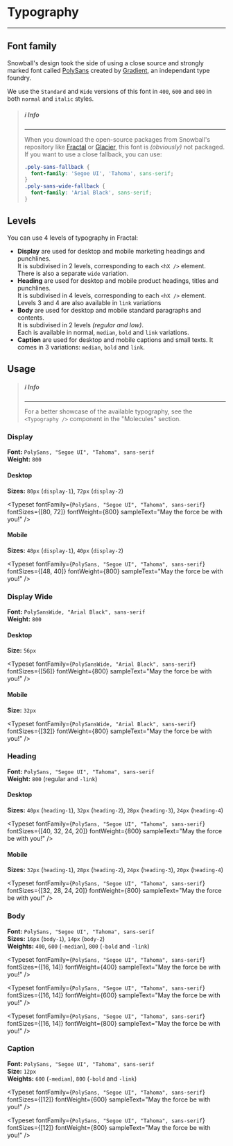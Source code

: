 
<Meta title="Atoms/Typography" />

# Typography

---

## Font family

Snowball's design took the side of using a close source and strongly marked font
called [PolySans](https://wearegradient.net/polysans/) created by
[Gradient](https://wearegradient.net/about/), an independant type foundry.

We use the `Standard` and `Wide` versions of this font in `400`, `600` and `800`
in both `normal` and `italic` styles.

> ##### ℹ️ Info
>
> ---
>
> When you download the open-source packages from Snowball's repository like
> [Fractal](https://github.com/snowball-tech/fractal) or
> [Glacier](https://github.com/snowball-tech/glacier), this font is
> _(obviously)_ not packaged.  
> If you want to use a close fallback, you can use:
>
> ```css
> .poly-sans-fallback {
>   font-family: 'Segoe UI', 'Tahoma', sans-serif;
> }
> .poly-sans-wide-fallback {
>   font-family: 'Arial Black', sans-serif;
> }
> ```

## Levels

You can use 4 levels of typography in Fractal:

- **Display** are used for desktop and mobile marketing headings and punchlines.  
  It is subdivised in 2 levels, corresponding to each `<hX />` element.  
  There is also a separate `wide` variation.
- **Heading** are used for desktop and mobile product headings, titles and
  punchlines.  
  It is subdivised in 4 levels, corresponding to each `<hX />` element.  
  Levels 3 and 4 are also available in `link` variations
- **Body** are used for desktop and mobile standard paragraphs and contents.  
  It is subdivised in 2 levels _(regular and low)_.  
  Each is available in normal, `median`, `bold` and `link` variations.
- **Caption** are used for desktop and mobile captions and small texts.
  It comes in 3 variations: `median`, `bold` and `link`.

## Usage

> ##### ℹ️ Info
>
> ---
>
> For a better showcase of the available typography, see the `<Typography />`
> component in the "Molecules" section.

### Display

**Font:** `PolySans, "Segoe UI", "Tahoma", sans-serif`  
**Weight:** `800`

#### Desktop

**Sizes:** `80px` (`display-1`), `72px` (`display-2`)

<Typeset
  fontFamily={`PolySans, "Segoe UI", "Tahoma", sans-serif`}
  fontSizes={[80, 72]}
  fontWeight={800}
  sampleText="May the force be with you!"
/>

#### Mobile

**Sizes:** `48px` (`display-1`), `40px` (`display-2`)

<Typeset
  fontFamily={`PolySans, "Segoe UI", "Tahoma", sans-serif`}
  fontSizes={[48, 40]}
  fontWeight={800}
  sampleText="May the force be with you!"
/>

### Display Wide

**Font:** `PolySansWide, "Arial Black", sans-serif`  
**Weight:** `800`

#### Desktop

**Size:** `56px`

<Typeset
  fontFamily={`PolySansWide, "Arial Black", sans-serif`}
  fontSizes={[56]}
  fontWeight={800}
  sampleText="May the force be with you!"
/>

#### Mobile

**Size:** `32px`

<Typeset
  fontFamily={`PolySansWide, "Arial Black", sans-serif`}
  fontSizes={[32]}
  fontWeight={800}
  sampleText="May the force be with you!"
/>

### Heading

**Font:** `PolySans, "Segoe UI", "Tahoma", sans-serif`  
**Weight:** `800` (regular and `-link`)

#### Desktop

**Sizes:** `40px` (`heading-1`), `32px` (`heading-2`), `28px` (`heading-3`), `24px` (`heading-4`)

<Typeset
  fontFamily={`PolySans, "Segoe UI", "Tahoma", sans-serif`}
  fontSizes={[40, 32, 24, 20]}
  fontWeight={800}
  sampleText="May the force be with you!"
/>

#### Mobile

**Sizes:** `32px` (`heading-1`), `28px` (`heading-2`), `24px` (`heading-3`), `20px` (`heading-4`)

<Typeset
  fontFamily={`PolySans, "Segoe UI", "Tahoma", sans-serif`}
  fontSizes={[32, 28, 24, 20]}
  fontWeight={800}
  sampleText="May the force be with you!"
/>

### Body

**Font:** `PolySans, "Segoe UI", "Tahoma", sans-serif`  
**Sizes:** `16px` (`body-1`), `14px` (`body-2`)  
**Weights:** `400`, `600` (`-median`), `800` (`-bold` and `-link`)

<Typeset
  fontFamily={`PolySans, "Segoe UI", "Tahoma", sans-serif`}
  fontSizes={[16, 14]}
  fontWeight={400}
  sampleText="May the force be with you!"
/>

<Typeset
  fontFamily={`PolySans, "Segoe UI", "Tahoma", sans-serif`}
  fontSizes={[16, 14]}
  fontWeight={600}
  sampleText="May the force be with you!"
/>

<Typeset
  fontFamily={`PolySans, "Segoe UI", "Tahoma", sans-serif`}
  fontSizes={[16, 14]}
  fontWeight={800}
  sampleText="May the force be with you!"
/>

### Caption

**Font:** `PolySans, "Segoe UI", "Tahoma", sans-serif`  
**Size:** `12px`  
**Weights:** `600` (`-median`), `800` (`-bold` and `-link`)

<Typeset
  fontFamily={`PolySans, "Segoe UI", "Tahoma", sans-serif`}
  fontSizes={[12]}
  fontWeight={600}
  sampleText="May the force be with you!"
/>

<Typeset
  fontFamily={`PolySans, "Segoe UI", "Tahoma", sans-serif`}
  fontSizes={[12]}
  fontWeight={800}
  sampleText="May the force be with you!"
/>
